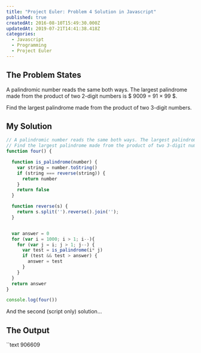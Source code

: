 ```yaml
---
title: "Project Euler: Problem 4 Solution in Javascript"
published: true
createdAt: 2016-08-10T15:49:30.000Z
updatedAt: 2019-07-21T14:41:38.418Z
categories:
  - Javascript
  - Programming
  - Project Euler
---
```


## The Problem States

A palindromic number reads the same both ways. The largest palindrome made from the product of two 2-digit
numbers is $ 9009 = 91 × 99 $.

Find the largest palindrome made from the product of two 3-digit numbers.

## My Solution

```javascript
// A palindromic number reads the same both ways. The largest palindrome made from the product of two 2-digit numbers is 9009 = 91 × 99.
// Find the largest palindrome made from the product of two 3-digit numbers.
function four() {

  function is_palindrome(number) {
    var string = number.toString()
    if (string === reverse(string)) {
      return number
    }
    return false
  }

  function reverse(s) {
    return s.split('').reverse().join('');
  }


  var answer = 0
  for (var i = 1000; i > 1; i--){
    for (var j = i; j > 1; j--) {
      var test = is_palindrome(i* j)
      if (test && test > answer) {
        answer = test
      }
    }
  }
  return answer
}

console.log(four())
```

And the second (script only) solution...

## The Output

``text
906609
```
